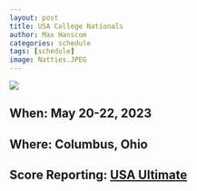 ```yaml
---
layout: post
title: USA College Nationals
author: Max Hanscom
categories: schedule
tags: [schedule]
image: Natties.JPEG
---
```


![](assets/img/Natties.JPEG)


## **When:** May 20-22, 2023

## **Where:** Columbus, Ohio

## **Score Reporting:** [USA Ultimate](https://collegechampionships.usaultimate.org/d3-men/)
